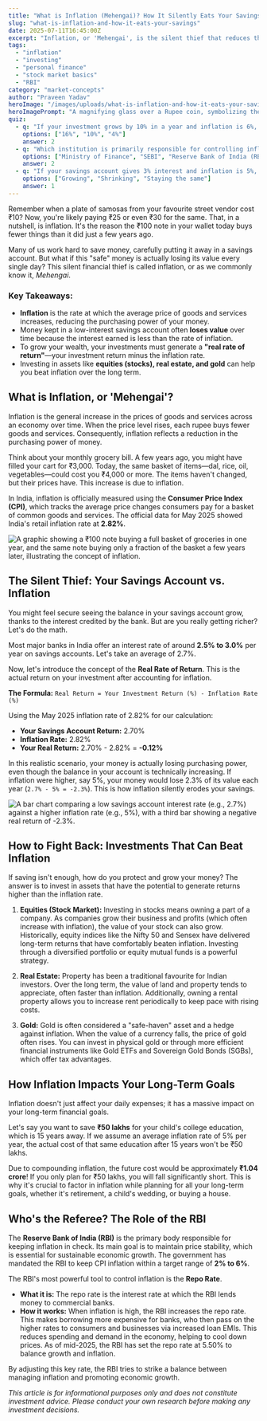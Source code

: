 ```yaml
---
title: "What is Inflation (Mehengai)? How It Silently Eats Your Savings"
slug: "what-is-inflation-and-how-it-eats-your-savings"
date: 2025-07-11T16:45:00Z
excerpt: "Inflation, or 'Mehengai', is the silent thief that reduces the value of your hard-earned money. This guide explains what it is, how it affects your savings, and what you can do to protect your financial future."
tags:
  - "inflation"
  - "investing"
  - "personal finance"
  - "stock market basics"
  - "RBI"
category: "market-concepts"
author: "Praveen Yadav"
heroImage: "/images/uploads/what-is-inflation-and-how-it-eats-your-savings/hero-image.jpg"
heroImagePrompt: "A magnifying glass over a Rupee coin, symbolizing the close inspection of money's decreasing value due to inflation."
quiz:
  - q: "If your investment grows by 10% in a year and inflation is 6%, what is your real return?"
    options: ["16%", "10%", "4%"]
    answer: 2
  - q: "Which institution is primarily responsible for controlling inflation in India?"
    options: ["Ministry of Finance", "SEBI", "Reserve Bank of India (RBI)"]
    answer: 2
  - q: "If your savings account gives 3% interest and inflation is 5%, is your money's purchasing power growing or shrinking?"
    options: ["Growing", "Shrinking", "Staying the same"]
    answer: 1
---
```


Remember when a plate of samosas from your favourite street vendor cost ₹10? Now, you're likely paying ₹25 or even ₹30 for the same. That, in a nutshell, is inflation. It's the reason the ₹100 note in your wallet today buys fewer things than it did just a few years ago.

Many of us work hard to save money, carefully putting it away in a savings account. But what if this "safe" money is actually losing its value every single day? This silent financial thief is called inflation, or as we commonly know it, *Mehengai*.

### Key Takeaways:
*   **Inflation** is the rate at which the average price of goods and services increases, reducing the purchasing power of your money.
*   Money kept in a low-interest savings account often **loses value** over time because the interest earned is less than the rate of inflation.
*   To grow your wealth, your investments must generate a **"real rate of return"**—your investment return minus the inflation rate.
*   Investing in assets like **equities (stocks), real estate, and gold** can help you beat inflation over the long term.

## What is Inflation, or 'Mehengai'?

Inflation is the general increase in the prices of goods and services across an economy over time. When the price level rises, each rupee buys fewer goods and services. Consequently, inflation reflects a reduction in the purchasing power of money.

Think about your monthly grocery bill. A few years ago, you might have filled your cart for ₹3,000. Today, the same basket of items—dal, rice, oil, vegetables—could cost you ₹4,000 or more. The items haven't changed, but their prices have. This increase is due to inflation.

In India, inflation is officially measured using the **Consumer Price Index (CPI)**, which tracks the average price changes consumers pay for a basket of common goods and services. The official data for May 2025 showed India's retail inflation rate at **2.82%**.

![A graphic showing a ₹100 note buying a full basket of groceries in one year, and the same note buying only a fraction of the basket a few years later, illustrating the concept of inflation.](/images/uploads/what-is-inflation-and-how-it-eats-your-savings/purchasing-power-erosion.png)

## The Silent Thief: Your Savings Account vs. Inflation

You might feel secure seeing the balance in your savings account grow, thanks to the interest credited by the bank. But are you really getting richer? Let's do the math.

Most major banks in India offer an interest rate of around **2.5% to 3.0%** per year on savings accounts. Let's take an average of 2.7%.

Now, let's introduce the concept of the **Real Rate of Return**. This is the actual return on your investment after accounting for inflation.

**The Formula:**
`Real Return = Your Investment Return (%) - Inflation Rate (%)`

Using the May 2025 inflation rate of 2.82% for our calculation:

*   **Your Savings Account Return:** 2.70%
*   **Inflation Rate:** 2.82%
*   **Your Real Return:** 2.70% - 2.82% = **-0.12%**

In this realistic scenario, your money is actually losing purchasing power, even though the balance in your account is technically increasing. If inflation were higher, say 5%, your money would lose 2.3% of its value each year (`2.7% - 5% = -2.3%`). This is how inflation silently erodes your savings.

![A bar chart comparing a low savings account interest rate (e.g., 2.7%) against a higher inflation rate (e.g., 5%), with a third bar showing a negative real return of -2.3%.](/images/uploads/what-is-inflation-and-how-it-eats-your-savings/real-return-calculation.png)

## How to Fight Back: Investments That Can Beat Inflation

If saving isn't enough, how do you protect and grow your money? The answer is to invest in assets that have the potential to generate returns higher than the inflation rate.

1.  **Equities (Stock Market):**
    Investing in stocks means owning a part of a company. As companies grow their business and profits (which often increase with inflation), the value of your stock can also grow. Historically, equity indices like the Nifty 50 and Sensex have delivered long-term returns that have comfortably beaten inflation. Investing through a diversified portfolio or equity mutual funds is a powerful strategy.

2.  **Real Estate:**
    Property has been a traditional favourite for Indian investors. Over the long term, the value of land and property tends to appreciate, often faster than inflation. Additionally, owning a rental property allows you to increase rent periodically to keep pace with rising costs.

3.  **Gold:**
    Gold is often considered a "safe-haven" asset and a hedge against inflation. When the value of a currency falls, the price of gold often rises. You can invest in physical gold or through more efficient financial instruments like Gold ETFs and Sovereign Gold Bonds (SGBs), which offer tax advantages.

## How Inflation Impacts Your Long-Term Goals

Inflation doesn't just affect your daily expenses; it has a massive impact on your long-term financial goals.

Let's say you want to save **₹50 lakhs** for your child's college education, which is 15 years away. If we assume an average inflation rate of 5% per year, the actual cost of that same education after 15 years won't be ₹50 lakhs.

Due to compounding inflation, the future cost would be approximately **₹1.04 crore**! If you only plan for ₹50 lakhs, you will fall significantly short. This is why it's crucial to factor in inflation while planning for all your long-term goals, whether it's retirement, a child's wedding, or buying a house.

## Who's the Referee? The Role of the RBI

The **Reserve Bank of India (RBI)** is the primary body responsible for keeping inflation in check. Its main goal is to maintain price stability, which is essential for sustainable economic growth. The government has mandated the RBI to keep CPI inflation within a target range of **2% to 6%**.

The RBI's most powerful tool to control inflation is the **Repo Rate**.
*   **What it is:** The repo rate is the interest rate at which the RBI lends money to commercial banks.
*   **How it works:** When inflation is high, the RBI increases the repo rate. This makes borrowing more expensive for banks, who then pass on the higher rates to consumers and businesses via increased loan EMIs. This reduces spending and demand in the economy, helping to cool down prices. As of mid-2025, the RBI has set the repo rate at 5.50% to balance growth and inflation.

By adjusting this key rate, the RBI tries to strike a balance between managing inflation and promoting economic growth.

*This article is for informational purposes only and does not constitute investment advice. Please conduct your own research before making any investment decisions.*